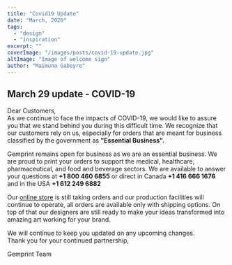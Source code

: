 ```yaml
---
title: "Covid19 Update"
date: "March, 2020"
tags:
  - "design"
  - "inspiration"
excerpt: ""
coverImage: "/images/posts/covid-19-update.jpg"
altImage: "Image of welcome sign"
author: "Maimuna Gabeyre"
---
```


## March 29 update - COVID-19

Dear Customers,  
As we continue to face the impacts of COVID-19, we would like to assure you that we stand behind you during this difficult time. We recognize that our customers rely on us, especially for orders that are meant for business classified by the government as **"Essential Business".**

Gemprint remains open for business as we are an essential business. We are proud to print your orders to support the medical, healthcare, pharmaceutical, and food and beverage sectors. We are available to answer your questions at **+1 800 460 6855** or direct in Canada **+1 416 666 1676** and in the USA **+1 612 249 6882**

Our [online store](https://gemprint.ca/shop) is still taking orders and our production facilities will continue to operate, all orders are available only with shipping options. On top of that our designers are still ready to make your ideas transformed into amazing art working for your brand.

We will continue to keep you updated on any upcoming changes.  
Thank you for your continued partnership,

Gemprint Team
